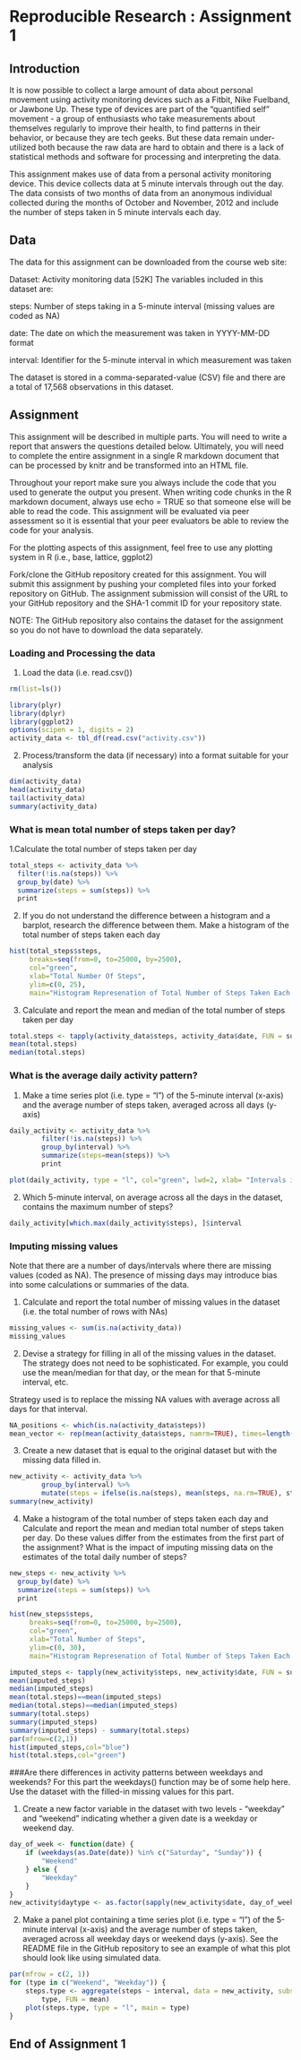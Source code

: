 # Reproducible Research : Assignment 1

## Introduction
It is now possible to collect a large amount of data about personal movement using activity monitoring devices such as a Fitbit, Nike Fuelband, or Jawbone Up. These type of devices are part of the "quantified self" movement - a group of enthusiasts who take measurements about themselves regularly to improve their health, to find patterns in their behavior, or because they are tech geeks. But these data remain under-utilized both because the raw data are hard to obtain and there is a lack of statistical methods and software for processing and interpreting the data.

This assignment makes use of data from a personal activity monitoring device. This device collects data at 5 minute intervals through out the day. The data consists of two months of data from an anonymous individual collected during the months of October and November, 2012 and include the number of steps taken in 5 minute intervals each day.

## Data
The data for this assignment can be downloaded from the course web site:

Dataset: Activity monitoring data [52K]
The variables included in this dataset are:

steps: Number of steps taking in a 5-minute interval (missing values are coded as NA)

date: The date on which the measurement was taken in YYYY-MM-DD format

interval: Identifier for the 5-minute interval in which measurement was taken

The dataset is stored in a comma-separated-value (CSV) file and there are a total of 17,568 observations in this dataset.

## Assignment
This assignment will be described in multiple parts. You will need to write a report that answers the questions detailed below. Ultimately, you will need to complete the entire assignment in a single R markdown document that can be processed by knitr and be transformed into an HTML file.

Throughout your report make sure you always include the code that you used to generate the output you present. When writing code chunks in the R markdown document, always use echo = TRUE so that someone else will be able to read the code. This assignment will be evaluated via peer assessment so it is essential that your peer evaluators be able to review the code for your analysis.

For the plotting aspects of this assignment, feel free to use any plotting system in R (i.e., base, lattice, ggplot2)

Fork/clone the GitHub repository created for this assignment. You will submit this assignment by pushing your completed files into your forked repository on GitHub. The assignment submission will consist of the URL to your GitHub repository and the SHA-1 commit ID for your repository state.

NOTE: The GitHub repository also contains the dataset for the assignment so you do not have to download the data separately.

### Loading and Processing the data

1. Load the data (i.e. read.csv())
```r
rm(list=ls())

library(plyr)
library(dplyr)
library(ggplot2)
options(scipen = 1, digits = 2)
activity_data <- tbl_df(read.csv("activity.csv"))
```

2. Process/transform the data (if necessary) into a format suitable for your analysis
```r
dim(activity_data)
head(activity_data)
tail(activity_data)
summary(activity_data)
```

### What is mean total number of steps taken per day?

1.Calculate the total number of steps taken per day
```r

total_steps <- activity_data %>%
  filter(!is.na(steps)) %>%
  group_by(date) %>%
  summarize(steps = sum(steps)) %>%
  print
```

2. If you do not understand the difference between a histogram and a barplot, research the difference between them. Make a histogram of the total number of steps taken each day
```r
hist(total_steps$steps, 
     breaks=seq(from=0, to=25000, by=2500),
     col="green", 
     xlab="Total Number Of Steps", 
     ylim=c(0, 25), 
     main="Histogram Represenation of Total Number of Steps Taken Each Day\n(NA removed)")
```

3. Calculate and report the mean and median of the total number of steps taken per day
```r
total.steps <- tapply(activity_data$steps, activity_data$date, FUN = sum, na.rm = TRUE)
mean(total.steps)
median(total.steps)
```

### What is the average daily activity pattern?
1. Make a time series plot (i.e. type = "l") of the 5-minute interval (x-axis) and the average number of steps taken, averaged across all days (y-axis)
```r
daily_activity <- activity_data %>%
        filter(!is.na(steps)) %>%
        group_by(interval) %>%
        summarize(steps=mean(steps)) %>%
        print

plot(daily_activity, type = "l", col="green", lwd=2, xlab= "Intervals in Minutes", ylab="Average Number of Steps", main="Time Series Plot of Average Number of Steps Taken")
```

2. Which 5-minute interval, on average across all the days in the dataset, contains the maximum number of steps?
```r
daily_activity[which.max(daily_activity$steps), ]$interval
```

### Imputing missing values
Note that there are a number of days/intervals where there are missing values (coded as NA). The presence of missing days may introduce bias into some calculations or summaries of the data.

1. Calculate and report the total number of missing values in the dataset (i.e. the total number of rows with NAs)
```r
missing_values <- sum(is.na(activity_data))
missing_values
```

2. Devise a strategy for filling in all of the missing values in the dataset. The strategy does not need to be sophisticated. For example, you could use the mean/median for that day, or the mean for that 5-minute interval, etc.

Strategy used is to replace the missing NA values with average across all days for that interval.
```r
NA_positions <- which(is.na(activity_data$steps))
mean_vector <- rep(mean(activity_data$steps, namrm=TRUE), times=length(NA_positions))

```

3. Create a new dataset that is equal to the original dataset but with the missing data filled in.
```r
new_activity <- activity_data %>%
        group_by(interval) %>%
        mutate(steps = ifelse(is.na(steps), mean(steps, na.rm=TRUE), steps))
summary(new_activity)
```

4. Make a histogram of the total number of steps taken each day and Calculate and report the mean and median total number of steps taken per day. Do these values differ from the estimates from the first part of the assignment? What is the impact of imputing missing data on the estimates of the total daily number of steps?
```r
new_steps <- new_activity %>%
  group_by(date) %>%
  summarize(steps = sum(steps)) %>%
  print 

hist(new_steps$steps, 
     breaks=seq(from=0, to=25000, by=2500),
     col="green", 
     xlab="Total Number of Steps", 
     ylim=c(0, 30), 
     main="Histogram Represenation of Total Number of Steps Taken Each Day\n(NA Replaced by Mean Value)")

imputed_steps <- tapply(new_activity$steps, new_activity$date, FUN = sum, na.rm = TRUE)
mean(imputed_steps)
median(imputed_steps)
mean(total.steps)==mean(imputed_steps)
median(total.steps)==median(imputed_steps)
summary(total.steps)
summary(imputed_steps)
summary(imputed_steps) - summary(total.steps)
par(mfrow=c(2,1))
hist(imputed_steps,col="blue")
hist(total.steps,col="green")
```

###Are there differences in activity patterns between weekdays and weekends?
For this part the weekdays() function may be of some help here. Use the dataset with the filled-in missing values for this part.

1. Create a new factor variable in the dataset with two levels - "weekday" and "weekend" indicating whether a given date is a weekday or weekend day.
```r
day_of_week <- function(date) {
    if (weekdays(as.Date(date)) %in% c("Saturday", "Sunday")) {
        "Weekend"
    } else {
        "Weekday"
    }
}
new_activity$daytype <- as.factor(sapply(new_activity$date, day_of_week))
```

2. Make a panel plot containing a time series plot (i.e. type = "l") of the 5-minute interval (x-axis) and the average number of steps taken, averaged across all weekday days or weekend days (y-axis). See the README file in the GitHub repository to see an example of what this plot should look like using simulated data.
```r
par(mfrow = c(2, 1))
for (type in c("Weekend", "Weekday")) {
    steps.type <- aggregate(steps ~ interval, data = new_activity, subset = new_activity$daytype == 
        type, FUN = mean)
    plot(steps.type, type = "l", main = type)
}
```

## End of Assignment 1